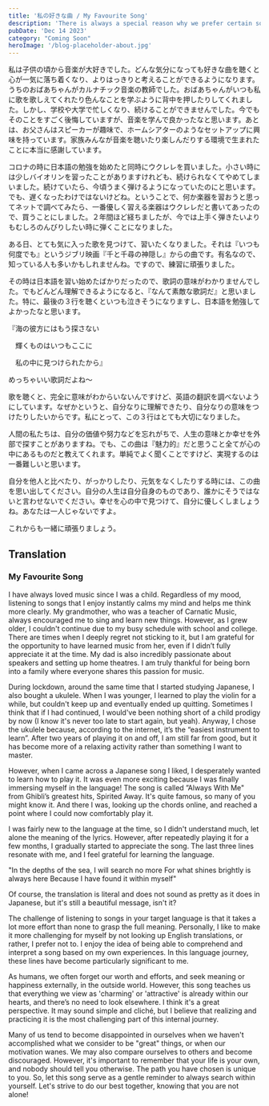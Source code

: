 ```yaml
---
title: '私の好きな曲 / My Favourite Song'
description: 'There is always a special reason why we prefer certain songs over others. This is a popular one, and I hope you appreciate my viewpoint on it.'
pubDate: 'Dec 14 2023'
category: "Coming Soon"
heroImage: '/blog-placeholder-about.jpg'
---
```

<div class="jp" lang="jp">
私は子供の頃から音楽が大好きでした。どんな気分になっても好きな曲を聴くと心が一気に落ち着くなり、よりはっきりと考えることができるようになります。うちのおばあちゃんがカルナチック音楽の教師でした。おばあちゃんがいつも私に歌を歌しえてくれたり色んなことを学ぶように背中を押したりしてくれました。しかし、学校や大学で忙しくなり、続けることができませんでした。今でもそのことをすごく後悔していますが、音楽を学んで良かったなと思います。あとは、お父さんはスピーカーが趣味で、ホームシアターのようなセットアップに興味を持っています。家族みんなが音楽を聴いたり楽しんだりする環境で生まれたことに本当に感謝しています。

コロナの時に日本語の勉強を始めたと同時にウクレレを買いました。小さい時には少しバイオリンを習ったことがありますけれども、続けられなくてやめてしまいました。続けていたら、今頃うまく弾けるようになっていたのにと思います。でも、遅くなったわけではないけどね。ということで、何か楽器を習おうと思ってネットで調べてみたら、一番優しく習える楽器はウクレレだと書いてあったので、買うことにしました。２年間ほど経ちましたが、今では上手く弾きたいよりもむしろのんびりしたい時に弾くことになりました。

ある日、とても気に入った歌を見つけて、習いたくなりました。それは『いつも何度でも』というジブリ映画『千と千尋の神隠し』からの曲です。有名なので、知っている人も多いかもしれませんね。ですので、練習に頑張りました。

その時は日本語を習い始めたばかりだったので、歌詞の意味がわかりませんでした。でもどんどん理解できるようになると、『なんて素敵な歌詞だ』と思いました。特に、最後の３行を聴くといつも泣きそうになりますし、日本語を勉強してよかったなと思います。

『海の彼方にはもう探さない

　輝くものはいつもここに

　私の中に見つけられたから』

めっちゃいい歌詞だよね〜

歌を聴くと、完全に意味がわからいないんですけど、英語の翻訳を調べないようにしています。なぜかというと、自分なりに理解できたり、自分なりの意味をつけたりしたいからです。私にとって、この３行はとても大切になりました。

人間の私たちは、自分の価値や努力などを忘れがちで、人生の意味とか幸せを外部で探すことがありますね。でも、この曲は『魅力的』だと思うこと全てが心の中にあるものだと教えてくれます。単純でよく聞くことですけど、実現するのは一番難しいと思います。

自分を他人と比べたり、がっかりしたり、元気をなくしたりする時には、この曲を思い出してください。自分の人生は自分自身のものであり、誰かにそうではないと言わせないでください。幸せを心の中で見つけて、自分に優しくしましょうね。あなたは一人じゃないですよ。

これからも一緒に頑張りましょう。
</div>

## Translation

### My Favourite Song

I have always loved music since I was a child. Regardless of my mood, listening to songs that I enjoy instantly calms my mind and helps me think more clearly. My grandmother, who was a teacher of Carnatic Music, always encouraged me to sing and learn new things. However, as I grew older, I couldn't continue due to my busy schedule with school and college. There are times when I deeply regret not sticking to it, but I am grateful for the opportunity to have learned music from her, even if I didn’t fully appreciate it at the time. My dad is also incredibly passionate about speakers and setting up home theatres. I am truly thankful for being born into a family where everyone shares this passion for music.

During lockdown, around the same time that I started studying Japanese, I also bought a ukulele. When I was younger, I learned to play the violin for a while, but couldn't keep up and eventually ended up quitting. Sometimes I think that if I had continued, I would've been nothing short of a child prodigy by now (I know it's never too late to start again, but yeah). Anyway, I chose the ukulele because, according to the internet, it’s the “easiest instrument to learn”. After two years of playing it on and off, I am still far from good, but it has become more of a relaxing activity rather than something I want to master. 

However, when I came across a Japanese song I liked, I desperately wanted to learn how to play it. It was even more exciting because I was finally immersing myself in the language! The song is called ”Always With Me" from Ghibli’s greatest hits, Spirited Away. It's quite famous, so many of you might know it. And there I was, looking up the chords online, and reached a point where I could now comfortably play it.

I was fairly new to the language at the time, so I didn't understand much, let alone the meaning of the lyrics. However, after repeatedly playing it for a few months, I gradually started to appreciate the song. The last three lines resonate with me, and I feel grateful for learning the language.

"In the depths of the sea, I will search no more
For what shines brightly is always here
Because I have found it within myself"

Of course, the translation is literal and does not sound as pretty as it does in Japanese, but it's still a beautiful message, isn't it?

The challenge of listening to songs in your target language is that it takes a lot more effort than none to grasp the full meaning. Personally, I like to make it more challenging for myself by not looking up English translations, or rather, I prefer not to. I enjoy the idea of being able to comprehend and interpret a song based on my own experiences. In this language journey, these lines have become particularly significant to me. 

As humans, we often forget our worth and efforts, and seek meaning or happiness externally, in the outside world. However, this song teaches us that everything we view as 'charming' or 'attractive' is already within our hearts, and there’s no need to look elsewhere. I think it's a great perspective. It may sound simple and cliché, but I believe that realizing and practicing it is the most challenging part of this internal journey.

Many of us tend to become disappointed in ourselves when we haven't accomplished what we consider to be "great" things, or when our motivation wanes. We may also compare ourselves to others and become discouraged. However, it's important to remember that your life is your own, and nobody should tell you otherwise. The path you have chosen is unique to you. So, let this song serve as a gentle reminder to always search within yourself. Let's strive to do our best together, knowing that you are not alone!